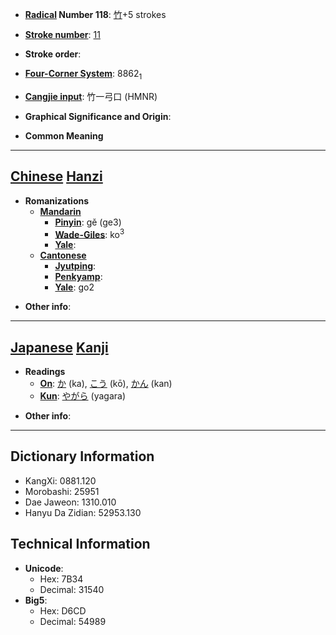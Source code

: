 * '''[[Wiktionary:Chinese radical index| Radical]] Number 118''': [[Wiktionary:Chinese radical index 竹|竹]]+5 strokes

* '''[[Wiktionary:Chinese total strokes index|Stroke number]]''': [[Wiktionary:Chinese total strokes index 11|11]]

* '''Stroke order''': 

* '''[[Wiktionary:Chinese four corner index|Four-Corner System]]''': 8862<sub>1</sub>

* '''[[Wiktionary:Chinese Cangjie index|Cangjie input]]''': 竹一弓口 (HMNR)

* '''Graphical Significance and Origin''': 

* '''Common Meaning'''

----

== [[Chinese]] [[Hanzi]] ==

* '''Romanizations'''
** '''[[Mandarin]]'''
*** '''[[Pinyin]]''': gě (ge3)
*** '''[[Wade-Giles]]''': ko<sup>3</sup>
*** '''[[Yale]]''': 
** '''[[Cantonese]]'''
*** '''[[Jyutping]]''':
*** '''[[Penkyamp]]''': 
*** '''[[Yale]]''': go2

* '''Other info''': 

----

== [[Japanese]] [[Kanji]] ==

* '''Readings'''
** '''[[On]]''': [[か]] (ka), [[こう]] (kō), [[かん]] (kan)
** '''[[Kun]]''': [[やがら]] (yagara)

* '''Other info''':  

----

== Dictionary Information ==

* KangXi: 0881.120
* Morobashi: 25951
* Dae Jaweon: 1310.010
* Hanyu Da Zidian: 52953.130

== Technical Information ==

* '''Unicode''':
** Hex: 7B34
** Decimal: 31540
* '''Big5''':
** Hex: D6CD
** Decimal: 54989
